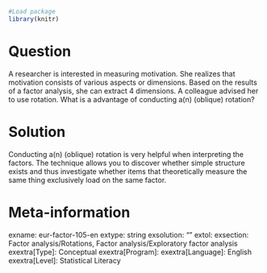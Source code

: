 ```r
#Load package
library(knitr)
```


Question
========
A researcher is interested in measuring motivation. She realizes that motivation consists of various aspects or dimensions. Based on the results of a factor analysis, she can extract 4 dimensions. A colleague advised her to use rotation. What is a advantage of conducting a(n) (oblique) rotation?


Solution
========
Conducting a(n) (oblique) rotation is very helpful when interpreting the factors. The technique allows you to discover whether simple structure exists and thus investigate whether items that theoretically measure the same thing exclusively load on the same factor.


Meta-information
================
exname: eur-factor-105-en
extype: string
exsolution: ""
extol:
exsection: Factor analysis/Rotations, Factor analysis/Exploratory factor analysis
exextra[Type]: Conceptual
exextra[Program]:
exextra[Language]: English
exextra[Level]: Statistical Literacy
